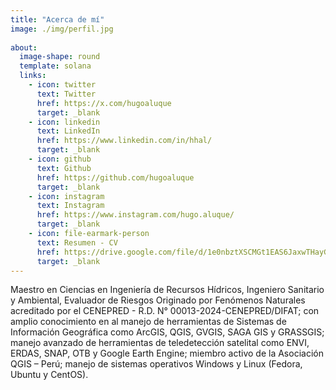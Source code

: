 ```yaml
---
title: "Acerca de mí"
image: ./img/perfil.jpg
  
about:
  image-shape: round
  template: solana
  links:
    - icon: twitter
      text: Twitter
      href: https://x.com/hugoaluque
      target: _blank
    - icon: linkedin
      text: LinkedIn
      href: https://www.linkedin.com/in/hhal/
      target: _blank
    - icon: github
      text: Github
      href: https://github.com/hugoaluque
      target: _blank
    - icon: instagram
      text: Instagram
      href: https://www.instagram.com/hugo.aluque/
      target: _blank
    - icon: file-earmark-person
      text: Resumen - CV
      href: https://drive.google.com/file/d/1e0nbztXSCMGt1EAS6JaxwTHayGnb6vSt/view?usp=sharing
      target: _blank
---
```


Maestro en Ciencias en Ingeniería de Recursos Hídricos, Ingeniero Sanitario y Ambiental, Evaluador de Riesgos Originado por Fenómenos Naturales acreditado por el CENEPRED - R.D. N° 00013-2024-CENEPRED/DIFAT; con amplio conocimiento en al manejo de herramientas de Sistemas de Información Geográfica como ArcGIS, QGIS, GVGIS, SAGA GIS y GRASSGIS; manejo avanzado de herramientas de teledetección satelital como ENVI, ERDAS, SNAP, OTB y Google Earth Engine; miembro activo de la Asociación QGIS -- Perú; manejo de sistemas operativos Windows y Linux (Fedora, Ubuntu y CentOS).
